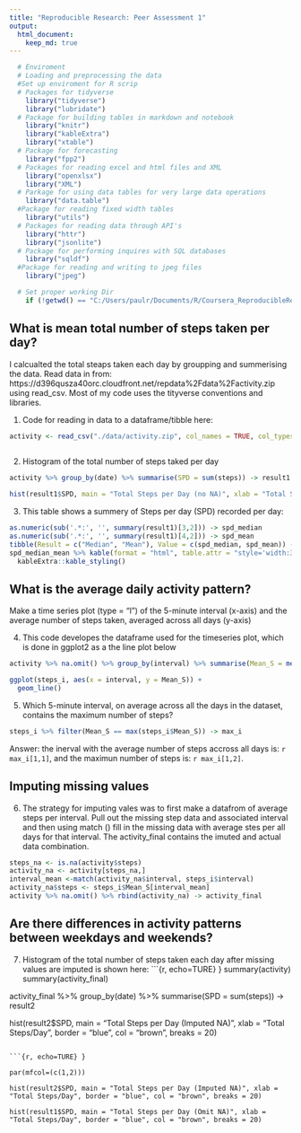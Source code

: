 ```yaml
---
title: "Reproducible Research: Peer Assessment 1"
output: 
  html_document:
    keep_md: true
--- 
```


```r
  # Enviroment 
  # Loading and preprocessing the data
  #Set up enviroment for R scrip  
  # Packages for tidyverse 
    library("tidyverse")
    library("lubridate")
  # Package for building tables in markdown and notebook 
    library("knitr")
    library("kableExtra") 
    library("xtable")
  # Package for forecasting
    library("fpp2")
  # Packages for reading excel and html files and XML
    library("openxlsx")
    library("XML")
  # Parkage for using data tables for very large data operations
    library("data.table")
  #Package for reading fixed width tables
    library("utils")
  # Packages for reading data through API's 
    library("httr")
    library("jsonlite")
  # Package for performing inquires with SQL databases 
    library("sqldf")
  #Package for reading and writing to jpeg files
    library("jpeg")

  # Set proper working Dir
    if (!getwd() == "C:/Users/paulr/Documents/R/Coursera_ReproducibleResearch/RepData_PeerAssessment1") {setwd("C:/Users/paulr/Documents/R/Coursera_ReproducibleResearch/RepData_PeerAssessment1")}
```


## What is mean total number of steps taken per day?

I calcualted the total steaps taken each day by groupping and summerising the data. 
Read data in from: https://d396qusza40orc.cloudfront.net/repdata%2Fdata%2Factivity.zip using read_csv. Most of my code uses the tityverse conventions and libraries. 

1. Code for reading in data to a dataframe/tibble here:
```r
activity <- read_csv("./data/activity.zip", col_names = TRUE, col_types = "nDn")
    
```

2. Histogram of the total number of steps taked per day
```r
activity %>% group_by(date) %>% summarise(SPD = sum(steps)) -> result1

hist(result1$SPD, main = "Total Steps per Day (no NA)", xlab = "Total Steps/Day", border = "blue", col = "brown", breaks = 20)
```


3. This table shows a summery of Steps per day (SPD) recorded per day:
```r
as.numeric(sub('.*:', '', summary(result1)[3,2])) -> spd_median
as.numeric(sub('.*:', '', summary(result1)[4,2])) -> spd_mean
tibble(Result = c("Median", "Mean"), Value = c(spd_median, spd_mean)) -> spd_median_mean
spd_median_mean %>% kable(format = "html", table.attr = "style='width:30%;'") %>% 
  kableExtra::kable_styling()

```

## What is the average daily activity pattern?
Make a time series plot (type = "l") of the 5-minute interval (x-axis) and the average number of steps taken, averaged across all days (y-axis)

4. This code developes the dataframe used for the timeseries plot, which is done in ggplot2 as a the line plot below
```r

activity %>% na.omit() %>% group_by(interval) %>% summarise(Mean_S = mean(steps)) -> steps_i

ggplot(steps_i, aes(x = interval, y = Mean_S)) +
  geom_line()

```

5. Which 5-minute interval, on average across all the days in the dataset, contains the maximum number of steps?
```r
steps_i %>% filter(Mean_S == max(steps_i$Mean_S)) -> max_i

```
Answer: the inerval with the average number of steps accross all days is: `r max_i[1,1] `, and the maximun number of steps is: `r max_i[1,2]`.

## Imputing missing values

6. The strategy for imputing vales was to first make a datafrom of average steps per interval. Pull out the missing step data and associated interval and then using match () fill in the missing data with average stes per all days for that interval. The activity_final contains the imuted and actual data combination. 
```r

steps_na <- is.na(activity$steps)
activity_na <- activity[steps_na,]
interval_mean <-match(activity_na$interval, steps_i$interval)
activity_na$steps <- steps_i$Mean_S[interval_mean]
activity %>% na.omit() %>% rbind(activity_na) -> activity_final

```

## Are there differences in activity patterns between weekdays and weekends?

7. Histogram of the total number of steps taken each day after missing values are imputed is shown here:
```{r, echo=TURE} }
summary(activity)
summary(activity_final)

activity_final %>% group_by(date) %>% summarise(SPD = sum(steps)) -> result2



hist(result2$SPD, main = "Total Steps per Day (Imputed NA)", xlab = "Total Steps/Day", border = "blue", col = "brown", breaks = 20)
```

```{r, echo=TURE} }

par(mfcol=(c(1,2)))

hist(result2$SPD, main = "Total Steps per Day (Imputed NA)", xlab = "Total Steps/Day", border = "blue", col = "brown", breaks = 20)

hist(result1$SPD, main = "Total Steps per Day (Omit NA)", xlab = "Total Steps/Day", border = "blue", col = "brown", breaks = 20)



```

